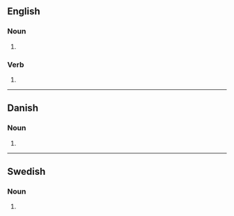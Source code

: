 ==English==

===Noun===
{{head|en|noun plural form}}

# {{plural of|asterisk|lang=en}}

===Verb===
{{head|en|verb form}}

# {{en-third-person singular of|asterisk}}

----

==Danish==

===Noun===
{{head|da|noun form|g=c}}

# {{inflection of|da|asterisk||indef|gen|s}}

----

==Swedish==

===Noun===
{{head|sv|noun form}}

# {{sv-noun-form-indef-gen|asterisk}}